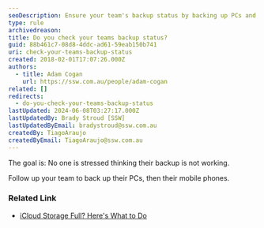 ```yaml
---
seoDescription: Ensure your team's backup status by backing up PCs and mobile phones regularly to avoid stress.
type: rule
archivedreason:
title: Do you check your teams backup status?
guid: 88b461c7-08d8-4ddc-ad61-59eab150b741
uri: check-your-teams-backup-status
created: 2018-02-01T17:07:26.000Z
authors:
  - title: Adam Cogan
    url: https://ssw.com.au/people/adam-cogan
related: []
redirects:
  - do-you-check-your-teams-backup-status
lastUpdated: 2024-06-08T03:27:17.000Z
lastUpdatedBy: Brady Stroud [SSW]
lastUpdatedByEmail: bradystroud@ssw.com.au
createdBy: TiagoAraujo
createdByEmail: TiagoAraujo@ssw.com.au
---
```


The goal is: No one is stressed thinking their backup is not working.

Follow up your team to back up their PCs, then their mobile phones.
### Related Link

* [iCloud Storage Full? Here's What to Do](http://www.wsj.com/video/icloud-storage-full-heres-what-to-do/AE27E641-8F11-4A79-A375-8E276B9585A1.html)
